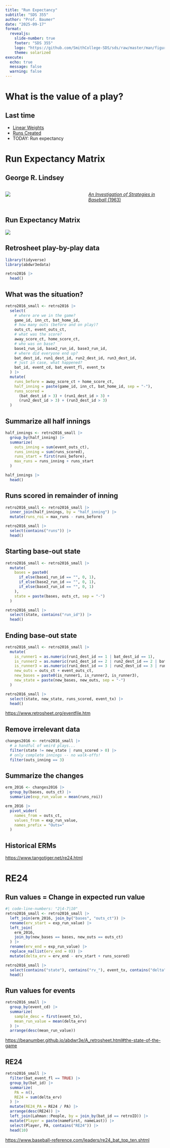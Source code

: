 ```yaml
---
title: "Run Expectancy"
subtitle: "SDS 355"
author: "Prof. Baumer" 
date: "2025-09-17"
format: 
  revealjs:
    slide-number: true
    footer: "SDS 355"
    logo: "https://github.com/SmithCollege-SDS/sds/raw/master/man/figures/logo.png"
    theme: solarized
execute: 
  echo: true
  message: false
  warning: false
---
```


# What is the value of a play? 

## Last time

- [Linear Weights](03_linear_weights.qmd)
- [Runs Created](https://en.wikipedia.org/wiki/Runs_created)
- TODAY: Run expectancy

# Run Expectancy Matrix

## George R. Lindsey

:::: {.columns}
::: {.column width="50%"}

![](https://matthewswiseman.ca/wp-content/uploads/2020/05/lindsey.jpg?w=683)

:::
::: {.column width="50%"}

[*An Investigation of Strategies in Baseball* (1963)](https://www-jstor-org.libproxy.smith.edu/stable/167996)

:::
::::

## Run Expectancy Matrix

![](https://batsandstats.com/wp-content/uploads/2016/08/chart11.png)

## Retrosheet play-by-play data

```r
library(tidyverse)
library(abdwr3edata)

retro2016 |>
  head()
```

## What was the situation?

```r
retro2016_small <- retro2016 |> 
  select(
    # where are we in the game?
    game_id, inn_ct, bat_home_id, 
    # how many outs (before and on play)?
    outs_ct, event_outs_ct, 
    # what was the score?
    away_score_ct, home_score_ct,
    # who was on base?
    base1_run_id, base2_run_id, base3_run_id,
    # where did everyone end up?
    bat_dest_id, run1_dest_id, run2_dest_id, run3_dest_id,
    # just in case, what happened?
    bat_id, event_cd, bat_event_fl, event_tx
  ) |>
  mutate(
    runs_before = away_score_ct + home_score_ct,
    half_inning = paste(game_id, inn_ct, bat_home_id, sep = "-"),
    runs_scored = 
      (bat_dest_id > 3) + (run1_dest_id > 3) + 
      (run2_dest_id > 3) + (run3_dest_id > 3)
  )
```

## Summarize all half innings

```r
half_innings <- retro2016_small |>
  group_by(half_inning) |>
  summarize(
    outs_inning = sum(event_outs_ct), 
    runs_inning = sum(runs_scored),
    runs_start = first(runs_before),
    max_runs = runs_inning + runs_start
  )

half_innings |>
  head()
```

## Runs scored in remainder of inning

```r
retro2016_small <- retro2016_small |>
  inner_join(half_innings, by = "half_inning") |>
  mutate(runs_roi = max_runs - runs_before)

retro2016_small |>
  select(contains("runs")) |>
  head()
```

## Starting base-out state

```r
retro2016_small <- retro2016_small |>
  mutate(
    bases = paste0(
      if_else(base1_run_id == "", 0, 1),
      if_else(base2_run_id == "", 0, 1),
      if_else(base3_run_id == "", 0, 1)
    ),
    state = paste(bases, outs_ct, sep = "-")
  )

retro2016_small |>
  select(state, contains("run_id")) |>
  head()
```

## Ending base-out state

```r
retro2016_small <- retro2016_small |>
  mutate(
    is_runner1 = as.numeric(run1_dest_id == 1 | bat_dest_id == 1),
    is_runner2 = as.numeric(run1_dest_id == 2 | run2_dest_id == 2 | bat_dest_id == 2),
    is_runner3 = as.numeric(run1_dest_id == 3 | run2_dest_id == 3 | run3_dest_id == 3 | bat_dest_id == 3),
    new_outs = outs_ct + event_outs_ct,
    new_bases = paste0(is_runner1, is_runner2, is_runner3),
    new_state = paste(new_bases, new_outs, sep = "-")
  )

retro2016_small |>
  select(state, new_state, runs_scored, event_tx) |>
  head()
```

::: footer

<https://www.retrosheet.org/eventfile.htm>

:::

## Remove irrelevant data

```r
changes2016 <- retro2016_small |>
  # a handful of weird plays...
  filter(state != new_state | runs_scored > 0) |>
  # only complete innings -- no walk-offs!
  filter(outs_inning == 3)
```

## Summarize the changes

```r
erm_2016 <- changes2016 |> 
  group_by(bases, outs_ct) |>
  summarize(exp_run_value = mean(runs_roi))
```

```r
erm_2016 |>
  pivot_wider(
    names_from = outs_ct, 
    values_from = exp_run_value, 
    names_prefix = "Outs="
  )
```

## Historical ERMs

<https://www.tangotiger.net/re24.html>

# RE24

## Run values = Change in expected run value

```r
#| code-line-numbers: "2|4-7|10"
retro2016_small <- retro2016_small |>
  left_join(erm_2016, join_by("bases", "outs_ct")) |>
  rename(erv_start = exp_run_value) |>
  left_join(
    erm_2016, 
    join_by(new_bases == bases, new_outs == outs_ct)
  ) |>
  rename(erv_end = exp_run_value) |>
  replace_na(list(erv_end = 0)) |>
  mutate(delta_erv = erv_end - erv_start + runs_scored)

retro2016_small |>
  select(contains("state"), contains("rv_"), event_tx, contains("delta")) |>
  head()
```

## Run values for events

```r
retro2016_small |> 
  group_by(event_cd) |>
  summarize(
    sample_desc = first(event_tx),
    mean_run_value = mean(delta_erv)
  ) |>
  arrange(desc(mean_run_value))
```

::: footer
<https://beanumber.github.io/abdwr3e/A_retrosheet.html#the-state-of-the-game>
:::

## RE24

```r
retro2016_small |>
  filter(bat_event_fl == TRUE) |>
  group_by(bat_id) |>
  summarize(
    PA = n(),
    RE24 = sum(delta_erv)
  ) |>
  mutate(RE24_PA = RE24 / PA) |>
  arrange(desc(RE24)) |>
  left_join(Lahman::People, by = join_by(bat_id == retroID)) |>
  mutate(Player = paste(nameFirst, nameLast)) |>
  select(Player, PA, contains("RE24")) |>
  head(10)
```

::: footer
<https://www.baseball-reference.com/leaders/re24_bat_top_ten.shtml>
:::